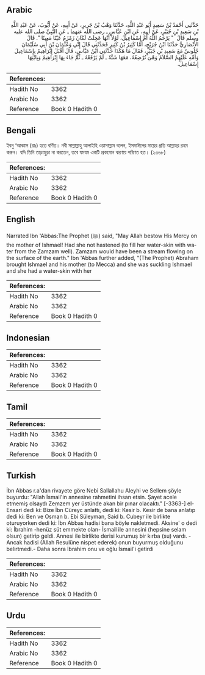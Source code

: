 ## Arabic


<div dir="rtl" lang="ar" style={{fontSize:'larger',backgroundColor:'#f8f9fa',padding:20}}>
حَدَّثَنِي أَحْمَدُ بْنُ سَعِيدٍ أَبُو عَبْدِ اللَّهِ، حَدَّثَنَا وَهْبُ بْنُ جَرِيرٍ، عَنْ أَبِيهِ، عَنْ أَيُّوبَ، عَنْ عَبْدِ اللَّهِ بْنِ سَعِيدِ بْنِ جُبَيْرٍ، عَنْ أَبِيهِ، عَنِ ابْنِ عَبَّاسٍ ـ رضى الله عنهما ـ عَنِ النَّبِيِّ صلى الله عليه وسلم قَالَ ‏ "‏ يَرْحَمُ اللَّهُ أُمَّ إِسْمَاعِيلَ، لَوْلاَ أَنَّهَا عَجِلَتْ لَكَانَ زَمْزَمُ عَيْنًا مَعِينًا ‏"‏‏.‏ قَالَ الأَنْصَارِيُّ حَدَّثَنَا ابْنُ جُرَيْجٍ، أَمَّا كَثِيرُ بْنُ كَثِيرٍ فَحَدَّثَنِي قَالَ إِنِّي وَعُثْمَانَ بْنَ أَبِي سُلَيْمَانَ جُلُوسٌ مَعَ سَعِيدِ بْنِ جُبَيْرٍ، فَقَالَ مَا هَكَذَا حَدَّثَنِي ابْنُ عَبَّاسٍ، قَالَ أَقْبَلَ إِبْرَاهِيمُ بِإِسْمَاعِيلَ وَأُمِّهِ عَلَيْهِمُ السَّلاَمُ وَهْىَ تُرْضِعُهُ، مَعَهَا شَنَّةٌ ـ لَمْ يَرْفَعْهُ ـ ثُمَّ جَاءَ بِهَا إِبْرَاهِيمُ وَبِابْنِهَا إِسْمَاعِيلَ‏.‏
</div>
<div style={{backgroundColor:'#f8f9fa',padding:20, marginBottom: 10}}><table> <thead> <tr> <th>References:</th> <th></th> </tr> </thead> <tbody><tr><td>Hadith No</td><td>3362</td></tr><tr><td>Arabic No</td><td>3362</td></tr><tr><td>Reference</td><td>Book 0 Hadith 0</td></tr></tbody></table></div>

## Bengali


<div dir="ltr" lang="bn" style={{fontSize:'larger',backgroundColor:'#f8f9fa',padding:20}}>
ইবনু ‘আব্বাস (রাঃ) হতে বর্ণিত। নবী সাল্লাল্লাহু আলাইহি ওয়াসাল্লাম বলেন, ইসমাঈলের মায়ের প্রতি আল্লাহর রহম করুন। যদি তিনি তাড়াহুড়া না করতেন, তবে যমযম একটি প্রবহমান ঝরণায় পরিণত হত। (২৩৬৮)
</div>
<div style={{backgroundColor:'#f8f9fa',padding:20, marginBottom: 10}}><table> <thead> <tr> <th>References:</th> <th></th> </tr> </thead> <tbody><tr><td>Hadith No</td><td>3362</td></tr><tr><td>Arabic No</td><td>3362</td></tr><tr><td>Reference</td><td>Book 0 Hadith 0</td></tr></tbody></table></div>

## English


<div dir="ltr" lang="en" style={{fontSize:'larger',backgroundColor:'#f8f9fa',padding:20}}>
Narrated Ibn 'Abbas:The Prophet (ﷺ) said, "May Allah bestow His Mercy on the mother of Ishmael! Had she not hastened (to fill her water-skin with water from the Zamzam well). Zamzam would have been a stream flowing on the surface of the earth." Ibn 'Abbas further added, "(The Prophet) Abraham brought Ishmael and his mother (to Mecca) and she was suckling Ishmael and she had a water-skin with her
</div>
<div style={{backgroundColor:'#f8f9fa',padding:20, marginBottom: 10}}><table> <thead> <tr> <th>References:</th> <th></th> </tr> </thead> <tbody><tr><td>Hadith No</td><td>3362</td></tr><tr><td>Arabic No</td><td>3362</td></tr><tr><td>Reference</td><td>Book 0 Hadith 0</td></tr></tbody></table></div>

## Indonesian


<div dir="ltr" lang="id" style={{fontSize:'larger',backgroundColor:'#f8f9fa',padding:20}}>

</div>
<div style={{backgroundColor:'#f8f9fa',padding:20, marginBottom: 10}}><table> <thead> <tr> <th>References:</th> <th></th> </tr> </thead> <tbody><tr><td>Hadith No</td><td>3362</td></tr><tr><td>Arabic No</td><td>3362</td></tr><tr><td>Reference</td><td>Book 0 Hadith 0</td></tr></tbody></table></div>

## Tamil


<div dir="ltr" lang="ta" style={{fontSize:'larger',backgroundColor:'#f8f9fa',padding:20}}>

</div>
<div style={{backgroundColor:'#f8f9fa',padding:20, marginBottom: 10}}><table> <thead> <tr> <th>References:</th> <th></th> </tr> </thead> <tbody><tr><td>Hadith No</td><td>3362</td></tr><tr><td>Arabic No</td><td>3362</td></tr><tr><td>Reference</td><td>Book 0 Hadith 0</td></tr></tbody></table></div>

## Turkish


<div dir="ltr" lang="tr" style={{fontSize:'larger',backgroundColor:'#f8f9fa',padding:20}}>
İbn Abbas r.a'dan rivayete göre Nebi Sallallahu Aleyhi ve Sellem şöyle buyurdu: "Allah İsmail'in annesine rahmetini ihsan etsin. Şayet acele etmemiş olsaydı Zemzem yer üstünde akan bir pınar olacaktı." [-3363-] el-Ensari dedi ki: Bize İbn Cüreyc anlattı, dedi ki: Kesir b. Kesir de bana anlatıp dedi ki: Ben ve Osman b. Ebi Süleyman, Said b. Cubeyr ile birlikte oturuyorken dedi ki: İbn Abbas hadisi bana böyle nakletmedi. Aksine' o dedi ki: İbrahim -henüz süt emmekte olan- İsmail ile annesini (hepsine selam olsun) getirip geldi. Annesi ile birlikte derisi kurumuş bir kırba (su) vardı. -Ancak hadisi (Allah Resulüne nispet ederek) onun buyurmuş olduğunu belirtmedi.- Daha sonra İbrahim onu ve oğlu İsmail'i getirdi
</div>
<div style={{backgroundColor:'#f8f9fa',padding:20, marginBottom: 10}}><table> <thead> <tr> <th>References:</th> <th></th> </tr> </thead> <tbody><tr><td>Hadith No</td><td>3362</td></tr><tr><td>Arabic No</td><td>3362</td></tr><tr><td>Reference</td><td>Book 0 Hadith 0</td></tr></tbody></table></div>

## Urdu


<div dir="rtl" lang="ur" style={{fontSize:'larger',backgroundColor:'#f8f9fa',padding:20}}>

</div>
<div style={{backgroundColor:'#f8f9fa',padding:20, marginBottom: 10}}><table> <thead> <tr> <th>References:</th> <th></th> </tr> </thead> <tbody><tr><td>Hadith No</td><td>3362</td></tr><tr><td>Arabic No</td><td>3362</td></tr><tr><td>Reference</td><td>Book 0 Hadith 0</td></tr></tbody></table></div>